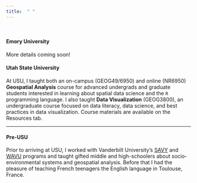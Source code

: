 ```yaml
---
title:  " "
---
```


<br />

#### **Emory University**

More details coming soon!

#### **Utah State University**

At USU, I taught both an on-campus (GEOG49/6950) and online (NR6950) **Geospatial Analysis** course for advanced undergrads and graduate students interested in learning about spatial data science and the `R` programming language.  I also taught **Data Visualization** (GEOG3800), an undergraduate course focused on data literacy, data science, and best practices in data visualization.  Course materials are available on the Resources tab.

***

#### **Pre-USU**

Prior to arriving at USU, I worked with Vanderbilt University's [SAVY](https://pty.vanderbilt.edu/pty/students/savy/) and [WAVU](https://pty.vanderbilt.edu/pty/students/wavu/) programs and taught gifted middle and high-schoolers about socio-environmental systems and geospatial analysis.  Before that I had the pleasure of teaching French teenagers the English language in Toulouse, France.

